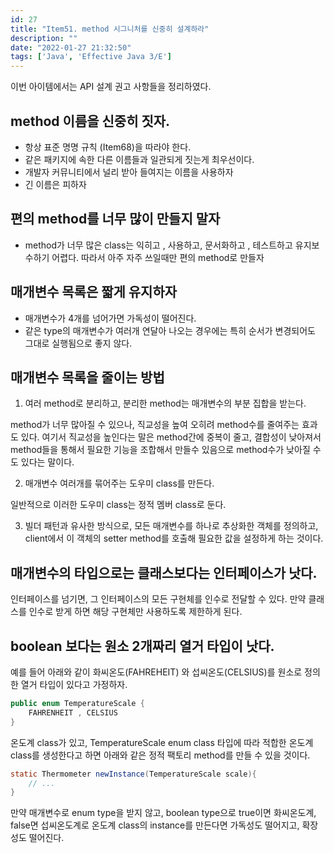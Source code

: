 ```yaml
---
id: 27
title: "Item51. method 시그니처를 신중히 설계하라"
description: ""
date: "2022-01-27 21:32:50"
tags: ['Java', 'Effective Java 3/E']
---
```

이번 아이템에서는 API 설계 권고 사항들을 정리하였다. 

## method 이름을 신중히 짓자.

 - 항상 표준 명명 규칙 (Item68)을 따라야 한다. 
 - 같은 패키지에 속한 다른 이름들과 일관되게 짓는게 최우선이다. 
 - 개발자 커뮤니티에서 널리 받아 들여지는 이름을 사용하자
 - 긴 이름은 피하자 

## 편의 method를 너무 많이 만들지 말자 

 - method가 너무 많은 class는 익히고 , 사용하고, 문서화하고 , 테스트하고 유지보수하기 어렵다. 따라서 아주 자주 쓰일때만 편의 method로 만들자 

## 매개변수 목록은 짧게 유지하자 

- 매개변수가 4개를 넘어가면 가독성이 떨어진다. 
- 같은 type의 매개변수가 여러개 연달아 나오는 경우에는 특히 순서가 변경되어도 그대로 실행됨으로 좋지 않다. 



## 매개변수 목록을 줄이는 방법

1. 여러 method로 분리하고, 분리한 method는 매개변수의 부분 집합을 받는다. 

method가 너무 많아질 수 있으나, 직교성을 높여 오히려 method수를 줄여주는 효과도 있다. 
여기서 직교성을 높인다는 말은 method간에 중복이 줄고, 결합성이 낮아져서 method들을 통해서 필요한 기능을 조합해서 만들수 있음으로 method수가 낮아질 수도 있다는 말이다.  

2. 매개변수 여러개를 묶어주는 도우미 class를 만든다. 

일반적으로 이러한 도우미 class는 정적 멤버 class로 둔다. 

3. 빌더 패턴과 유사한 방식으로, 모든 매개변수를 하나로 추상화한 객체를 정의하고, client에서 이 객체의 setter method를 호출해 필요한 값을 설정하게 하는 것이다. 




## 매개변수의 타입으로는 클래스보다는 인터페이스가 낫다. 

인터페이스를 넘기면, 그 인터페이스의 모든 구현체를 인수로 전달할 수 있다. 만약 클래스를 인수로 받게 하면 해당 구현체만 사용하도록 제한하게 된다. 


## boolean 보다는 원소 2개짜리 열거 타입이 낫다. 

예를 들어 아래와 같이 화씨온도(FAHREHEIT) 와 섭씨온도(CELSIUS)를 원소로 정의한 열거 타입이 있다고 가정하자. 
```java
public enum TemperatureScale {
    FAHRENHEIT , CELSIUS
}
```

온도계 class가 있고, TemperatureScale enum class 타입에 따라 적합한 온도계 class를 생성한다고 하면 아래와 같은 정적 팩토리 method를 만들 수 있을 것이다.

```java
static Thermometer newInstance(TemperatureScale scale){
    // ...
}
```
만약 매개변수로 enum type을 받지 않고, boolean type으로 true이면 화씨온도계, false면 섭씨온도계로 온도계 class의 instance를 만든다면 가독성도 떨어지고, 확장성도 떨어진다.